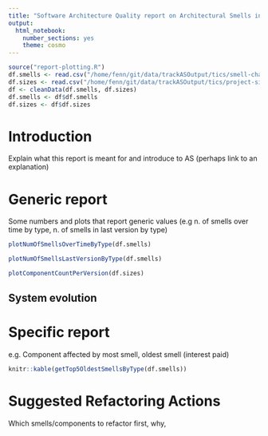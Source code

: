 ```yaml
---
title: "Software Architecture Quality report on Architectural Smells in <Project-Name>"
output: 
  html_notebook: 
    number_sections: yes
    theme: cosmo
---
```

<style type="text/css">
.main-container {
  max-width: 1800px;
  margin-left: auto;
  margin-right: auto;
}
</style>
```r
source("report-plotting.R")
df.smells <- read.csv("/home/fenn/git/data/trackASOutput/tics/smell-characteristics-consecOnly.csv")
df.sizes <- read.csv("/home/fenn/git/data/trackASOutput/tics/project-sizes-consecOnly.csv")
df <- cleanData(df.smells, df.sizes)
df.smells <- df$df.smells
df.sizes <- df$df.sizes
```

# Introduction
Explain what this report is meant for and introduce to AS (perhaps link to an explanation)

# Generic report
Some numbers and plots that report generic values (e.g n. of smells over time by type, n. of smells in last version by type)

```r
plotNumOfSmellsOverTimeByType(df.smells)
```

```r
plotNumOfSmellsLastVersionByType(df.smells)
```


```r
plotComponentCountPerVersion(df.sizes)
```

## System evolution


# Specific report
e.g. Component affected by most smell, oldest smell (interest paid)

```r
knitr::kable(getTop5OldestSmellsByType(df.smells))
```

# Suggested Refactoring Actions
Which smells/components to refactor first, why,



